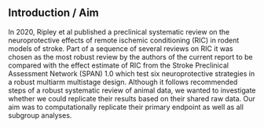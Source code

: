 ## Introduction / Aim

<!--Introduce the study and describe which part(s) you are trying to replicate / reproduce and any relevant background information.-->

In 2020, Ripley et al published a preclinical systematic review on the neuroprotective effects of remote ischemic conditioning (RIC) in rodent models of stroke. <!-- ref--> Part of a sequence of several reviews on RIC <!-- Hansen et al, Molly et al, Weir et al --> it was chosen as the most robust review by the authors of the current report to be compared with the effect estimate of RIC from the Stroke Preclinical Assessment Network (SPAN) 1.0 which test six neuroprotective strategies in a robust multiarm multistage design. Although it follows recommended steps of a robust systematic review of animal data, we wanted to investigate whether we could replicate their results based on their shared raw data. Our aim was to computationally replicate their primary endpoint as well as all subgroup analyses.
